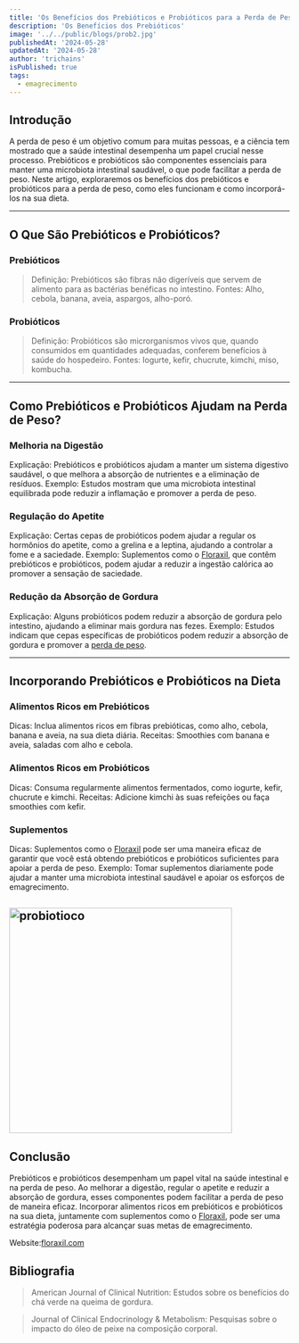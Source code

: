 ```yaml
---
title: 'Os Benefícios dos Prebióticos e Probióticos para a Perda de Peso'
description: 'Os Benefícios dos Prebióticos'
image: '../../public/blogs/prob2.jpg'
publishedAt: '2024-05-28'
updatedAt: '2024-05-28'
author: 'trichains'
isPublished: true
tags:
  - emagrecimento
---
```


## Introdução

A perda de peso é um objetivo comum para muitas pessoas, e a ciência tem mostrado que a saúde intestinal desempenha um papel crucial nesse processo. Prebióticos e probióticos são componentes essenciais para manter uma microbiota intestinal saudável, o que pode facilitar a perda de peso. Neste artigo, exploraremos os benefícios dos prebióticos e probióticos para a perda de peso, como eles funcionam e como incorporá-los na sua dieta.

---

## O Que São Prebióticos e Probióticos?

### Prebióticos

> Definição: Prebióticos são fibras não digeríveis que servem de alimento para as bactérias benéficas no intestino.
Fontes: Alho, cebola, banana, aveia, aspargos, alho-poró.

### Probióticos

> Definição: Probióticos são microrganismos vivos que, quando consumidos em quantidades adequadas, conferem benefícios à saúde do hospedeiro.
Fontes: Iogurte, kefir, chucrute, kimchi, miso, kombucha.


---

## Como Prebióticos e Probióticos Ajudam na Perda de Peso?

### Melhoria na Digestão

Explicação: Prebióticos e probióticos ajudam a manter um sistema digestivo saudável, o que melhora a absorção de nutrientes e a eliminação de resíduos.
Exemplo: Estudos mostram que uma microbiota intestinal equilibrada pode reduzir a inflamação e promover a perda de peso.

### Regulação do Apetite

Explicação: Certas cepas de probióticos podem ajudar a regular os hormônios do apetite, como a grelina e a leptina, ajudando a controlar a fome e a saciedade.
Exemplo: Suplementos como o [Floraxil](https://sevenpharma.com.br/categoria/emagrecimento/), que contêm prebióticos e probióticos, podem ajudar a reduzir a ingestão calórica ao promover a sensação de saciedade.

### Redução da Absorção de Gordura

Explicação: Alguns probióticos podem reduzir a absorção de gordura pelo intestino, ajudando a eliminar mais gordura nas fezes.
Exemplo: Estudos indicam que cepas específicas de probióticos podem reduzir a absorção de gordura e promover a [perda de peso](https://pharmasix.com.br/blog/blogs/cavalinha-planta-milenar).

---

## Incorporando Prebióticos e Probióticos na Dieta

### Alimentos Ricos em Prebióticos

Dicas: Inclua alimentos ricos em fibras prebióticas, como alho, cebola, banana e aveia, na sua dieta diária.
Receitas: Smoothies com banana e aveia, saladas com alho e cebola.

### Alimentos Ricos em Probióticos   

Dicas: Consuma regularmente alimentos fermentados, como iogurte, kefir, chucrute e kimchi.
Receitas: Adicione kimchi às suas refeições ou faça smoothies com kefir.

### Suplementos

Dicas: Suplementos como o [Floraxil](https://sevenpharma.com.br/categoria/emagrecimento/) pode ser uma maneira eficaz de garantir que você está obtendo prebióticos e probióticos suficientes para apoiar a perda de peso.
Exemplo: Tomar suplementos diariamente pode ajudar a manter uma microbiota intestinal saudável e apoiar os esforços de emagrecimento.


<Image
  src="/blog/blogs/prob1.jpg"
  width="400"
  height="404"
  alt="probiotioco"
  sizes="100vw"
/>
---

## Conclusão
 
Prebióticos e probióticos desempenham um papel vital na saúde intestinal e na perda de peso. Ao melhorar a digestão, regular o apetite e reduzir a absorção de gordura, esses componentes podem facilitar a perda de peso de maneira eficaz. Incorporar alimentos ricos em prebióticos e probióticos na sua dieta, juntamente com suplementos como o [Floraxil](https://sevenpharma.com.br/categoria/emagrecimento/), pode ser uma estratégia poderosa para alcançar suas metas de emagrecimento.

Website:[floraxil.com](https://floraxil.com/?utm_source=backlink1-floraxil)


## Bibliografia

> American Journal of Clinical Nutrition: Estudos sobre os benefícios do chá verde na queima de gordura.

> Journal of Clinical Endocrinology & Metabolism: Pesquisas sobre o impacto do óleo de peixe na composição corporal.

